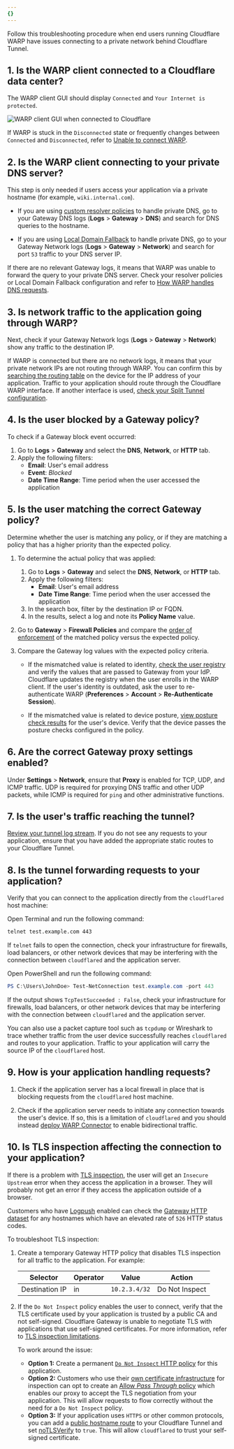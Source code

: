 ```yaml
---
{}
---
```



Follow this troubleshooting procedure when end users running Cloudflare WARP have issues connecting to a private network behind Cloudflare Tunnel.

## 1. Is the WARP client connected to a Cloudflare data center?

The WARP client GUI should display `Connected` and `Your Internet is protected`.

<div class="medium-img">

![WARP client GUI when connected to Cloudflare](~/assets/images/cloudflare-one/connections/warp-connected.png)

</div>

If WARP is stuck in the `Disconnected` state or frequently changes between `Connected` and `Disconnected`, refer to [Unable to connect WARP](/cloudflare-one/connections/connect-devices/warp/troubleshooting/common-issues/#unable-to-connect-warp).

## 2. Is the WARP client connecting to your private DNS server?

This step is only needed if users access your application via a private hostname (for example, `wiki.internal.com`).

- If you are using [custom resolver policies](/cloudflare-one/policies/gateway/resolver-policies/) to handle private DNS, go to your Gateway DNS logs (**Logs** > **Gateway** > **DNS**) and search for DNS queries to the hostname.

- If you are using [Local Domain Fallback](/cloudflare-one/connections/connect-devices/warp/configure-warp/route-traffic/local-domains/) to handle private DNS, go to your Gateway Network logs (**Logs** > **Gateway** > **Network**) and search for port `53` traffic to your DNS server IP.

If there are no relevant Gateway logs, it means that WARP was unable to forward the query to your private DNS server. Check your resolver policies or Local Domain Fallback configuration and refer to [How WARP handles DNS requests](/cloudflare-one/connections/connect-devices/warp/configure-warp/route-traffic/#how-the-warp-client-handles-dns-requests).

## 3. Is network traffic to the application going through WARP?

Next, check if your Gateway Network logs (**Logs** > **Gateway** > **Network**) show any traffic to the destination IP.

If WARP is connected but there are no network logs, it means that your private network IPs are not routing through WARP. You can confirm this by [searching the routing table](/cloudflare-one/connections/connect-devices/warp/configure-warp/route-traffic/warp-architecture/#routing-table) on the device for the IP address of your application. Traffic to your application should route through the Cloudflare WARP interface. If another interface is used, [check your Split Tunnel configuration](/cloudflare-one/connections/connect-networks/private-net/cloudflared/#3-route-private-network-ips-through-warp).

## 4. Is the user blocked by a Gateway policy?

To check if a Gateway block event occurred:

1. Go to **Logs** > **Gateway** and select the **DNS**, **Network**, or **HTTP** tab.
2. Apply the following filters:
   - **Email**: User's email address
   - **Event**: _Blocked_
   - **Date Time Range**: Time period when the user accessed the application

## 5. Is the user matching the correct Gateway policy?

Determine whether the user is matching any policy, or if they are matching a policy that has a higher priority than the expected policy.

1. To determine the actual policy that was applied:
   1. Go to **Logs** > **Gateway** and select the **DNS**, **Network**, or **HTTP** tab.
   2. Apply the following filters:
      - **Email**: User's email address
      - **Date Time Range**: Time period when the user accessed the application
   3. In the search box, filter by the destination IP or FQDN.
   4. In the results, select a log and note its **Policy Name** value.
2. Go to **Gateway** > **Firewall Policies** and compare the [order of enforcement](/cloudflare-one/policies/gateway/order-of-enforcement/) of the matched policy versus the expected policy.
3. Compare the Gateway log values with the expected policy criteria.

   - If the mismatched value is related to identity, [check the user registry](/cloudflare-one/insights/logs/users/) and verify the values that are passed to Gateway from your IdP. Cloudflare updates the registry when the user enrolls in the WARP client. If the user's identity is outdated, ask the user to re-authenticate WARP (**Preferences** > **Account** > **Re-Authenticate Session**).

   - If the mismatched value is related to device posture, [view posture check results](/cloudflare-one/identity/devices/#2-verify-device-posture-checks) for the user's device. Verify that the device passes the posture checks configured in the policy.

## 6. Are the correct Gateway proxy settings enabled?

Under **Settings** > **Network**, ensure that **Proxy** is enabled for TCP, UDP, and ICMP traffic. UDP is required for proxying DNS traffic and other UDP packets, while ICMP is required for `ping` and other administrative functions.

## 7. Is the user's traffic reaching the tunnel?

[Review your tunnel log stream](/cloudflare-one/connections/connect-networks/monitor-tunnels/logs/#view-logs-on-your-local-machine). If you do not see any requests to your application, ensure that you have added the appropriate static routes to your Cloudflare Tunnel.

## 8. Is the tunnel forwarding requests to your application?

Verify that you can connect to the application directly from the `cloudflared` host machine:

<Tabs> <TabItem label="macOS and Linux">

Open Terminal and run the following command:

```sh
telnet test.example.com 443
```

If `telnet` fails to open the connection, check your infrastructure for firewalls, load balancers, or other network devices that may be interfering with the connection between `cloudflared` and the application server.

</TabItem> <TabItem label="Windows">

Open PowerShell and run the following command:

```powershell
PS C:\Users\JohnDoe> Test-NetConnection test.example.com -port 443
```

If the output shows `TcpTestSucceeded : False`, check your infrastructure for firewalls, load balancers, or other network devices that may be interfering with the connection between `cloudflared` and the application server.

</TabItem> </Tabs>

You can also use a packet capture tool such as `tcpdump` or Wireshark to trace whether traffic from the user device successfully reaches `cloudflared` and routes to your application. Traffic to your application will carry the source IP of the `cloudflared` host.

## 9. How is your application handling requests?

1. Check if the application server has a local firewall in place that is blocking requests from the `cloudflared` host machine.

2. Check if the application server needs to initiate any connection towards the user's device. If so, this is a limitation of `cloudflared` and you should instead [deploy WARP Connector](/cloudflare-one/connections/connect-networks/private-net/warp-connector/) to enable bidirectional traffic.

## 10. Is TLS inspection affecting the connection to your application?

If there is a problem with [TLS inspection](/cloudflare-one/policies/gateway/http-policies/tls-decryption/), the user will get an `Insecure Upstream` error when they access the application in a browser. They will probably not get an error if they access the application outside of a browser.

Customers who have [Logpush](/cloudflare-one/insights/logs/logpush/) enabled can check the [Gateway HTTP dataset](/logs/reference/log-fields/account/gateway_http/) for any hostnames which have an elevated rate of `526` HTTP status codes.

To troubleshoot TLS inspection:

1. Create a temporary Gateway HTTP policy that disables TLS inspection for all traffic to the application. For example:

   | Selector       | Operator | Value         | Action         |
   | -------------- | -------- | ------------- | -------------- |
   | Destination IP | in       | `10.2.3.4/32` | Do Not Inspect |

2. If the `Do Not Inspect` policy enables the user to connect, verify that the TLS certificate used by your application is trusted by a public <GlossaryTooltip term="Certificate Authority (CA)">CA</GlossaryTooltip> and not self-signed. Cloudflare Gateway is unable to negotiate TLS with applications that use self-signed certificates. For more information, refer to [TLS inspection limitations](/cloudflare-one/policies/gateway/http-policies/tls-decryption/#inspection-limitations).

   To work around the issue:

   - **Option 1:** Create a permanent [`Do Not Inspect` HTTP policy](/cloudflare-one/policies/gateway/http-policies/#do-not-inspect) for this application.
   - **Option 2:** Customers who use their [own certificate infrastructure](/cloudflare-one/connections/connect-devices/warp/user-side-certificates/custom-certificate/) for inspection can opt to create an [Allow _Pass Through_ policy](/cloudflare-one/policies/gateway/http-policies/#untrusted-certificates) which enables our proxy to accept the TLS negotiation from your application. This will allow requests to flow correctly without the need for a `Do Not Inspect` policy.
   - **Option 3:** If your application uses `HTTPS` or other common protocols, you can add a [public hostname route](/cloudflare-one/connections/connect-networks/routing-to-tunnel/) to your Cloudflare Tunnel and set [noTLSVerify](/cloudflare-one/connections/connect-networks/configure-tunnels/origin-configuration/#notlsverify) to `true`. This will allow `cloudflared` to trust your self-signed certificate.
